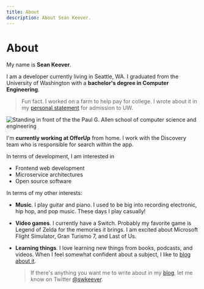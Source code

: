 ```yaml
---
title: About
description: About Sean Keever.
---
```



# About

My name is **Sean Keever**. 

I am a developer currently living in Seattle, WA. I
graduated from the University of Washington with a **bachelor's degree in
Computer Engineering**.

> Fun fact. I worked on a farm to help pay for college. I wrote about it in my
> [personal statement](/blog/personal-statement) for admission to UW.

![Standing in front of the the Paul G. Allen school of computer science and engineering](graduation.jpg)

I'm **currently working at OfferUp** from home. I work with the Discovery team
who is responsible for search within the app.

In terms of development, I am interested in

- Frontend web development
- Microservice architectures
- Open source software

In terms of my other interests:

- **Music**. I play guitar and piano. I used to be big into recording
  electronic, hip hop, and pop music. These days I play casually!
- **Video games**. I currently have a Switch. Probably my favorite game is
  Legend of Zelda for the memories it brings. I am excited about Microsoft
  Flight Simulator, Gran Turismo 7, and Last of Us.
- **Learning things**. I love learning new things from books, podcasts, and
  videos. When I feel somewhat confident about a subject, I like to
  [blog about it](/blog).

  > If there's anything you want me to write about in my [blog](/blog), let me
  > know on Twitter [@swkeever](https://twitter.com/swkeever).
